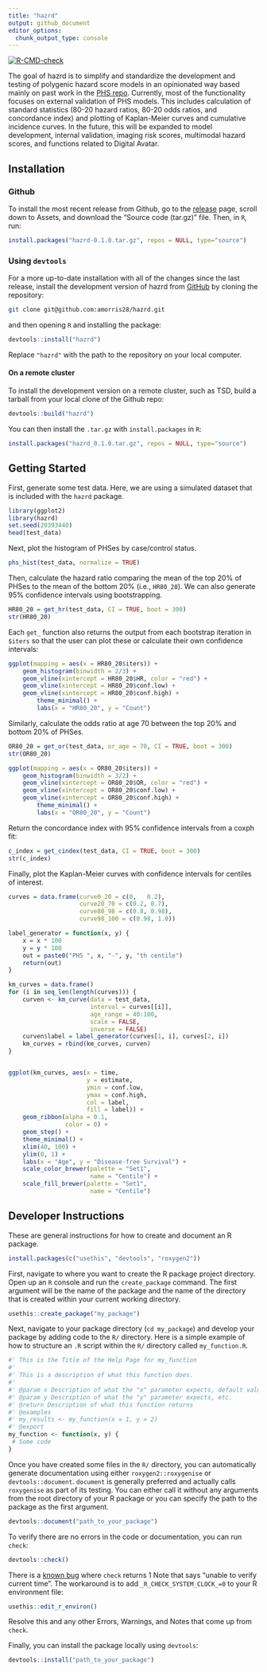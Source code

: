 ```yaml
---
title: "hazrd"
output: github_document
editor_options: 
  chunk_output_type: console
---
```


<!-- badges: start -->
[![R-CMD-check](https://github.com/amorris28/hazRd/actions/workflows/R-CMD-check.yaml/badge.svg)](https://github.com/amorris28/hazRd/actions/workflows/R-CMD-check.yaml)
<!-- badges: end -->

The goal of hazrd is to simplify and standardize the development and testing of polygenic hazard score models in an opinionated way based mainly on past work in the [PHS repo](https://github.com/cmig-research-group/phs). Currently, most of the functionality focuses on external validation of PHS models. This includes calculation of standard statistics (80-20 hazard ratios, 80-20 odds ratios, and concordance index) and plotting of Kaplan-Meier curves and cumulative incidence curves. In the future, this will be expanded to model development, internal validation, imaging risk scores, multimodal hazard scores, and functions related to Digital Avatar.

## Installation

### Github

To install the most recent release from Github, go to the [release](https://github.com/amorris28/hazrd/releases) page, scroll down to Assets, and download the "Source code (tar.gz)" file. Then, in `R`, run:

```r
install.packages("hazrd-0.1.0.tar.gz", repos = NULL, type="source")
```

### Using `devtools`

For a more up-to-date installation with all of the changes since the last release, install the development version of hazrd from [GitHub](https://github.com/) by cloning the repository:

```bash
git clone git@github.com:amorris28/hazrd.git
```

and then opening `R` and installing the package:

```r
devtools::install("hazrd")
```

Replace `"hazrd"` with the path to the repository on your local computer.

#### On a remote cluster

To install the development version on a remote cluster, such as TSD, build a tarball from your local clone of the Github repo:

```r
devtools::build("hazrd")
```

You can then install the `.tar.gz` with `install.packages` in `R`:

```r
install.packages("hazrd_0.1.0.tar.gz", repos = NULL, type="source")
```

## Getting Started

First, generate some test data. Here, we are using a simulated dataset that is included with the `hazrd` package.

```r
library(ggplot2)
library(hazrd)
set.seed(20393440)
head(test_data)
```

Next, plot the histogram of PHSes by case/control status.

```r
phs_hist(test_data, normalize = TRUE)
```

Then, calculate the hazard ratio comparing the mean of the top 20% of PHSes to the mean of the bottom 20% (i.e., `HR80_20`). We can also generate 95% confidence intervals using bootstrapping.

```r
HR80_20 = get_hr(test_data, CI = TRUE, boot = 300)
str(HR80_20)
```

Each `get_` function also returns the output from each bootstrap iteration in `$iters` so that the user can plot these or calculate their own confidence intervals:

```r
ggplot(mapping = aes(x = HR80_20$iters)) +
    geom_histogram(binwidth = 2/3) +
    geom_vline(xintercept = HR80_20$HR, color = "red") +
    geom_vline(xintercept = HR80_20$conf.low) +
    geom_vline(xintercept = HR80_20$conf.high) +
        theme_minimal() +
        labs(x = "HR80_20", y = "Count")
```

Similarly, calculate the odds ratio at age 70 between the top 20% and bottom 20% of PHSes.

```r
OR80_20 = get_or(test_data, or_age = 70, CI = TRUE, boot = 300)
str(OR80_20)
```

```r
ggplot(mapping = aes(x = OR80_20$iters)) +
    geom_histogram(binwidth = 3/2) +
    geom_vline(xintercept = OR80_20$OR, color = "red") +
    geom_vline(xintercept = OR80_20$conf.low) +
    geom_vline(xintercept = OR80_20$conf.high) +
        theme_minimal() +
        labs(x = "OR80_20", y = "Count")
```

Return the concordance index with 95% confidence intervals from a coxph fit:

```r
c_index = get_cindex(test_data, CI = TRUE, boot = 300)
str(c_index)
```

Finally, plot the Kaplan-Meier curves with confidence intervals for centiles of interest.

```r
curves = data.frame(curve0_20 = c(0,   0.2),
                    curve20_70 = c(0.2, 0.7),
                    curve80_98 = c(0.8, 0.98),
                    curve98_100 = c(0.98, 1.0))

label_generator = function(x, y) {
    x = x * 100
    y = y * 100
    out = paste0("PHS ", x, "-", y, "th centile")
    return(out)
}

km_curves = data.frame()
for (i in seq_len(length(curves))) {
    curven <- km_curve(data = test_data,  
                       interval = curves[[i]],
                       age_range = 40:100, 
                       scale = FALSE, 
                       inverse = FALSE)
    curven$label = label_generator(curves[1, i], curves[2, i])
    km_curves = rbind(km_curves, curven)
}


ggplot(km_curves, aes(x = time, 
                      y = estimate,
                      ymin = conf.low,
                      ymax = conf.high,
                      col = label,
                      fill = label)) +
    geom_ribbon(alpha = 0.1,
                color = 0) +
    geom_step() +
    theme_minimal() +
    xlim(40, 100) + 
    ylim(0, 1) +
    labs(x = "Age", y = "Disease-free Survival") +
    scale_color_brewer(palette = "Set1",
                       name = "Centile") +
    scale_fill_brewer(palette = "Set1",
                       name = "Centile")
```

## Developer Instructions

These are general instructions for how to create and document an R package.

```r
install.packages(c("usethis", "devtools", "roxygen2"))
```

First, navigate to where you want to create the R package project directory. Open up an `R` console and run the `create_package` command. The first argument will be the name of the package and the name of the directory that is created within your current working directory.

```r
usethis::create_package("my_package")
```

Next, navigate to your package directory (`cd my_package`) and develop your package by adding code to the `R/` directory. Here is a simple example of how to structure an `.R` script within the `R/` directory called `my_function.R`.

```r
#' This is the Title of the Help Page for my_function
#'
#' This is a description of what this function does.
#'
#' @param x Description of what the "x" parameter expects, default value, whether it is optional
#' @param y Description of what the "y" parameter expects, etc.
#' @return Description of what this function returns
#' @examples
#' my_results <- my_function(x = 1, y = 2)
#' @export
my_function <- function(x, y) {
 # Some code
}
```

Once you have created some files in the `R/` directory, you can automatically generate documentation using either `roxygen2::roxygenise` or `devtools::document`. `document` is generally preferred and actually calls `roxygenise` as part of its testing. You can either call it without any arguments from the root directory of your R package or you can specify the path to the package as the first argument.

```r
devtools::document("path_to_your_package")
```

To verify there are no errors in the code or documentation, you can run `check`:

```r
devtools::check()
```

There is a [known bug](https://stackoverflow.com/questions/63613301/r-cmd-check-note-unable-to-verify-current-time) where `check` returns 1 Note that says "unable to verify current time". The workaround is to add `_R_CHECK_SYSTEM_CLOCK_=0` to your R environment file:

```r
usethis::edit_r_environ()
```

Resolve this and any other Errors, Warnings, and Notes that come up from `check`.

Finally, you can install the package locally using `devtools`:

```r
devtools::install("path_to_your_package")
```
